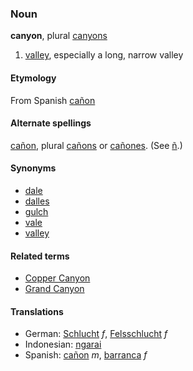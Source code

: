===Noun===
'''canyon''', plural [[canyons]]

# [[valley]], especially a long, narrow valley

====Etymology====
From Spanish [[cañon]]


====Alternate spellings====
[[cañon]], plural [[cañons]] or [[cañones]]. (See [[ñ]].)

====Synonyms====
*[[dale]]
*[[dalles]]
*[[gulch]]
*[[vale]]
*[[valley]]

====Related terms====
*[[Copper Canyon]]
*[[Grand Canyon]]

====Translations====
*German: [[Schlucht]] ''f'', [[Felsschlucht]] ''f''
*Indonesian: [[ngarai]]
*Spanish: [[cañon]] ''m'', [[barranca]] ''f''